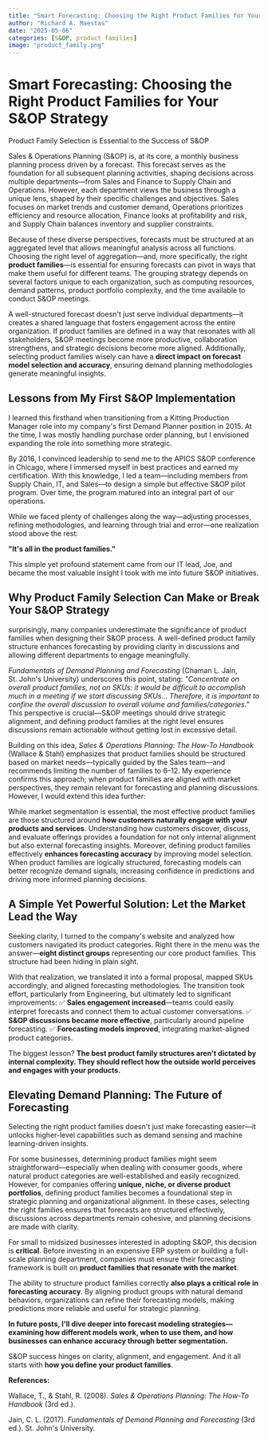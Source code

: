 ```yaml
---
title: "Smart Forecasting: Choosing the Right Product Families for Your S&OP Strategy"
author: "Richard A. Maestas"
date: "2025-05-06"
categories: [S&OP, product families]
image: "product_family.png"
---
```


# **Smart Forecasting: Choosing the Right Product Families for Your S&OP Strategy**

Product Family Selection is Essential to the Success of S&OP

Sales & Operations Planning (S&OP) is, at its core, a monthly business planning process driven by a forecast. This forecast serves as the foundation for all subsequent planning activities, shaping decisions across multiple departments---from Sales and Finance to Supply Chain and Operations. However, each department views the business through a unique lens, shaped by their specific challenges and objectives. Sales focuses on market trends and customer demand, Operations prioritizes efficiency and resource allocation, Finance looks at profitability and risk, and Supply Chain balances inventory and supplier constraints.

Because of these diverse perspectives, forecasts must be structured at an aggregated level that allows meaningful analysis across all functions. Choosing the right level of aggregation---and, more specifically, the right **product families**---is essential for ensuring forecasts can pivot in ways that make them useful for different teams. The grouping strategy depends on several factors unique to each organization, such as computing resources, demand patterns, product portfolio complexity, and the time available to conduct S&OP meetings.

A well-structured forecast doesn\'t just serve individual departments---it creates a shared language that fosters engagement across the entire organization. If product families are defined in a way that resonates with all stakeholders, S&OP meetings become more productive, collaboration strengthens, and strategic decisions become more aligned. Additionally, selecting product families wisely can have a **direct impact on forecast model selection and accuracy**, ensuring demand planning methodologies generate meaningful insights.

## **Lessons from My First S&OP Implementation**

I learned this firsthand when transitioning from a Kitting Production Manager role into my company\'s first Demand Planner position in 2015. At the time, I was mostly handling purchase order planning, but I envisioned expanding the role into something more strategic.

By 2016, I convinced leadership to send me to the APICS S&OP conference in Chicago, where I immersed myself in best practices and earned my certification. With this knowledge, I led a team---including members from Supply Chain, IT, and Sales---to design a simple but effective S&OP pilot program. Over time, the program matured into an integral part of our operations.

While we faced plenty of challenges along the way---adjusting processes, refining methodologies, and learning through trial and error---one realization stood above the rest:

**\"It\'s all in the product families.\"**

This simple yet profound statement came from our IT lead, Joe, and became the most valuable insight I took with me into future S&OP initiatives.

## **Why Product Family Selection Can Make or Break Your S&OP Strategy**

surprisingly, many companies underestimate the significance of product families when designing their S&OP process. A well-defined product family structure enhances forecasting by providing clarity in discussions and allowing different departments to engage meaningfully.

*Fundamentals of Demand Planning and Forecasting* (Chaman L. Jain, St. John\'s University) underscores this point, stating: *\"Concentrate on overall product families, not on SKUs: it would be difficult to accomplish much in a meeting if we start discussing SKUs\... Therefore, it is important to confine the overall discussion to overall volume and families/categories.\"* This perspective is crucial---S&OP meetings should drive strategic alignment, and defining product families at the right level ensures discussions remain actionable without getting lost in excessive detail.

Building on this idea, *Sales & Operations Planning: The How-To Handbook* (Wallace & Stahl) emphasizes that product families should be structured based on market needs---typically guided by the Sales team---and recommends limiting the number of families to 6--12. My experience confirms this approach; when product families are aligned with market perspectives, they remain relevant for forecasting and planning discussions. However, I would extend this idea further:

While market segmentation is essential, the most effective product families are those structured around **how customers naturally engage with your products and services**. Understanding how customers discover, discuss, and evaluate offerings provides a foundation for not only internal alignment but also external forecasting insights. Moreover, defining product families effectively **enhances forecasting accuracy** by improving model selection. When product families are logically structured, forecasting models can better recognize demand signals, increasing confidence in predictions and driving more informed planning decisions.

## **A Simple Yet Powerful Solution: Let the Market Lead the Way**

Seeking clarity, I turned to the company\'s website and analyzed how customers navigated its product categories. Right there in the menu was the answer---**eight distinct groups** representing our core product families. This structure had been hiding in plain sight.

With that realization, we translated it into a formal proposal, mapped SKUs accordingly, and aligned forecasting methodologies. The transition took effort, particularly from Engineering, but ultimately led to significant improvements: ✅ **Sales engagement increased**---teams could easily interpret forecasts and connect them to actual customer conversations. ✅ **S&OP discussions became more effective**, particularly around pipeline forecasting. ✅ **Forecasting models improved**, integrating market-aligned product categories.

The biggest lesson? **The best product family structures aren\'t dictated by internal complexity. They should reflect how the outside world perceives and engages with your products.**

## **Elevating Demand Planning: The Future of Forecasting**

Selecting the right product families doesn\'t just make forecasting easier---it unlocks higher-level capabilities such as demand sensing and machine learning-driven insights.

For some businesses, determining product families might seem straightforward---especially when dealing with consumer goods, where natural product categories are well-established and easily recognized. However, for companies offering **unique, niche, or diverse product portfolios**, defining product families becomes a foundational step in strategic planning and organizational alignment. In these cases, selecting the right families ensures that forecasts are structured effectively, discussions across departments remain cohesive, and planning decisions are made with clarity.

For small to midsized businesses interested in adopting S&OP, this decision is **critical**. Before investing in an expensive ERP system or building a full-scale planning department, companies must ensure their forecasting framework is built on **product families that resonate with the market**.

The ability to structure product families correctly **also plays a critical role in forecasting accuracy**. By aligning product groups with natural demand behaviors, organizations can refine their forecasting models, making predictions more reliable and useful for strategic planning.

**In future posts, I\'ll dive deeper into forecast modeling strategies---examining how different models work, when to use them, and how businesses can enhance accuracy through better segmentation.**

S&OP success hinges on clarity, alignment, and engagement. And it all starts with **how you define your product families**.

**References:**

Wallace, T., & Stahl, R. (2008). *Sales & Operations Planning: The How-To Handbook* (3rd ed.).

Jain, C. L. (2017). *Fundamentals of Demand Planning and Forecasting* (3rd ed.). St. John\'s University.
